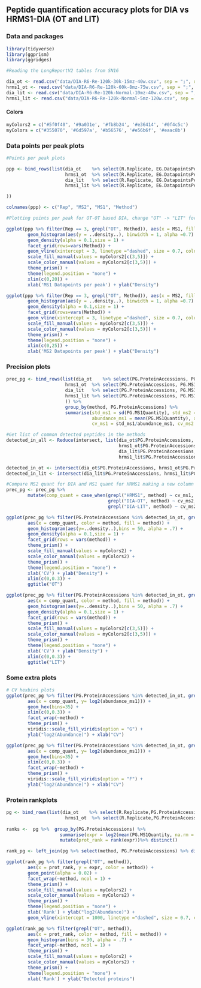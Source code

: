 ## Peptide quantification accuracy plots for DIA vs HRMS1-DIA (OT and LIT)

### Data and packages 

```r
library(tidyverse)
library(ggprism)
library(ggridges)
```

```r
#Reading the LongReportV2 tables from SN16

dia_ot <- read.csv("data/DIA-R6-Re-120k-30k-15mz-40w.csv", sep = ";", dec = ",") %>% mutate(method = "DIA-OT")
hrms1_ot <- read.csv("data/DIA-R6-Re-120k-60k-8mz-75w.csv", sep = ";", dec = ",") %>% mutate(method = "HRMS1-OT")
dia_lit <- read.csv("data/DIA-R6-Re-120k-Normal-10mz-40w.csv", sep = ";", dec = ",") %>% mutate(method = "DIA-LIT")
hrms1_lit <- read.csv("data/DIA-R6-Re-120k-Normal-5mz-120w.csv", sep = ";", dec = ",") %>% mutate(method = "HRMS1-LIT")

```

#### Colors 
```r
myColors2 = c("#5f0f40", '#9a031e', '#fb8b24', '#e36414', '#0f4c5c')
myColors = c("#355070", '#6d597a', '#b56576', '#e56b6f', '#eaac8b')
```

### Data points per peak plots 
```r
#Points per peak plots 

ppp <- bind_rows(list(dia_ot    %>% select(R.Replicate, EG.DatapointsPerPeak, 'EG.DatapointsPerPeak..MS1.', method),
                      hrms1_ot  %>% select(R.Replicate, EG.DatapointsPerPeak, 'EG.DatapointsPerPeak..MS1.', method),
                      dia_lit   %>% select(R.Replicate, EG.DatapointsPerPeak, 'EG.DatapointsPerPeak..MS1.', method),
                      hrms1_lit %>% select(R.Replicate, EG.DatapointsPerPeak, 'EG.DatapointsPerPeak..MS1.', method)

))

colnames(ppp) <- c("Rep", "MS2", "MS1", "Method")
```

```r
#Plotting points per peak for OT-OT based DIA, change "OT" -> "LIT" for LIT-DIA figures

ggplot(ppp %>% filter(Rep == 3, grepl("OT", Method)), aes(x = MS1, fill = Method, color = Method)) + 
        geom_histogram(aes(y = ..density..), binwidth = 1, alpha =0.7) +
        geom_density(alpha = 0.1,size = 1) +
        facet_grid(rows=vars(Method)) + 
        geom_vline(xintercept = 3, linetype ="dashed", size = 0.7, color = "grey") + 
        scale_fill_manual(values = myColors2[c(3,5)]) + 
        scale_color_manual(values = myColors2[c(3,5)]) +
        theme_prism() +
        theme(legend.position = "none") +
        xlim(c(0,20)) +
        xlab('MS1 Datapoints per peak') + ylab("Density")

ggplot(ppp %>% filter(Rep == 3, grepl("OT", Method)), aes(x = MS2, fill = Method, color = Method)) + 
        geom_histogram(aes(y = ..density..), binwidth = 1, alpha =0.7) +
        geom_density(alpha = 0.1,size = 1) +
        facet_grid(rows=vars(Method)) + 
        geom_vline(xintercept = 3, linetype ="dashed", size = 0.7, color = "grey") + 
        scale_fill_manual(values = myColors2[c(3,5)]) + 
        scale_color_manual(values = myColors2[c(3,5)]) +
        theme_prism() +
        theme(legend.position = "none") +
        xlim(c(0,25)) +
        xlab('MS2 Datapoints per peak') + ylab("Density")

```

### Precision plots 
```r
prec_pg <- bind_rows(list(dia_ot    %>% select(PG.ProteinAccessions, PG.MS1Quantity, PG.MS2Quantity, method) %>% distinct(),
                      hrms1_ot  %>% select(PG.ProteinAccessions, PG.MS1Quantity, PG.MS2Quantity, method)%>% distinct(),
                      dia_lit   %>% select(PG.ProteinAccessions, PG.MS1Quantity, PG.MS2Quantity, method)%>% distinct(),
                      hrms1_lit %>% select(PG.ProteinAccessions, PG.MS1Quantity, PG.MS2Quantity, method) %>% distinct()
                      )) %>% 
                      group_by(method, PG.ProteinAccessions) %>% 
                      summarise(std_ms1 = sd(PG.MS1Quantity), std_ms2 = sd(PG.MS2Quantity),
                                abundance_ms1 = mean(PG.MS1Quantity), abundance_ms2 = mean(PG.MS2Quantity),
                                cv_ms1 = std_ms1/abundance_ms1, cv_ms2 = std_ms2/abundance_ms2) %>% na.omit() 

#Get list of common detected peptides in the methods 
detected_in_all <- Reduce(intersect, list(dia_ot$PG.ProteinAccessions,
                                          hrms1_ot$PG.ProteinAccessions,
                                          dia_lit$PG.ProteinAccessions,
                                          hrms1_lit$PG.ProteinAccessions))

detected_in_ot <- intersect(dia_ot$PG.ProteinAccessions, hrms1_ot$PG.ProteinAccessions)
detected_in_lit <- intersect(dia_lit$PG.ProteinAccessions, hrms1_lit$PG.ProteinAccessions)
```

```r
#Compare MS2 quant for DIA and MS1 quant for HRMS1 making a new column for that 
prec_pg <- prec_pg %>%
        mutate(comp_quant = case_when(grepl("HRMS1", method) ~ cv_ms1, 
                                      grepl("DIA-OT", method) ~ cv_ms2,
                                      grepl("DIA-LIT", method) ~ cv_ms2))

ggplot(prec_pg %>% filter(PG.ProteinAccessions %in% detected_in_ot, grepl("OT", method)), 
        aes(x = comp_quant, color = method, fill = method)) + 
        geom_histogram(aes(y=..density..),bins = 50, alpha = .7) +
        geom_density(alpha = 0.1,size = 1) +
        facet_grid(rows = vars(method)) + 
        theme_prism() +
        scale_fill_manual(values = myColors2) + 
        scale_color_manual(values = myColors2) +
        theme_prism() +
        theme(legend.position = "none") +
        xlab('CV') + ylab("Density") +
        xlim(c(0,0.3)) +
        ggtitle("OT")

ggplot(prec_pg %>% filter(PG.ProteinAccessions %in% detected_in_ot, grepl("LIT", method)), 
        aes(x = comp_quant, color = method, fill = method)) + 
        geom_histogram(aes(y=..density..),bins = 50, alpha = .7) +
        geom_density(alpha = 0.1,size = 1) +
        facet_grid(rows = vars(method)) + 
        theme_prism() +
        scale_fill_manual(values = myColors2[c(3,5)]) + 
        scale_color_manual(values = myColors2[c(3,5)]) +
        theme_prism() +
        theme(legend.position = "none") +
        xlab('CV') + ylab("Density") +
        xlim(c(0,0.3)) +
        ggtitle("LIT")
```

### Some extra plots 
```r
# CV hexbins plots 
ggplot(prec_pg %>% filter(PG.ProteinAccessions %in% detected_in_ot, grepl("LIT", method)),
        aes(x = comp_quant, y= log2(abundance_ms1))) +
        geom_hex(bins=35) +
        xlim(c(0,0.3)) +
        facet_wrap(~method) +
        theme_prism() +
        viridis::scale_fill_viridis(option = "G") +
        ylab("log2(Abundance)") + xlab("CV")

ggplot(prec_pg %>% filter(PG.ProteinAccessions %in% detected_in_ot, grepl("OT", method)),
        aes(x = comp_quant, y= log2(abundance_ms1))) +
        geom_hex(bins=35) +
        xlim(c(0,0.3)) +
        facet_wrap(~method) +
        theme_prism() +
        viridis::scale_fill_viridis(option = "F") +
        ylab("log2(Abundance)") + xlab("CV")
```

### Protein rankplots 

```r
pg <- bind_rows(list(dia_ot    %>% select(R.Replicate,PG.ProteinAccessions, PG.MS1Quantity, method),
                      hrms1_ot  %>% select(R.Replicate,PG.ProteinAccessions, PG.MS1Quantity, method)) ) %>% distinct()
                      
ranks <-  pg %>%  group_by(PG.ProteinAccessions) %>% 
                    summarise(expr = log2(mean(PG.MS1Quantity, na.rm = TRUE))) %>% 
                    mutate(prot_rank = rank(expr))%>% distinct()

rank_pg <- left_join(pg %>% select(method, PG.ProteinAccessions) %>% distinct(), ranks, by = "PG.ProteinAccessions")
```

```r
ggplot(rank_pg %>% filter(grepl("OT", method)), 
        aes(x = prot_rank, y = expr, color = method)) +
        geom_point(alpha = 0.02) + 
        facet_wrap(~method, ncol = 1) +
        theme_prism() +
        scale_fill_manual(values = myColors2) + 
        scale_color_manual(values = myColors2) +
        theme_prism() +
        theme(legend.position = "none") +
        xlab('Rank') + ylab("log2(Abundance)") +
        geom_vline(xintercept = 1000, linetype ="dashed", size = 0.7, color = "grey") 

```


```r
ggplot(rank_pg %>% filter(grepl("OT", method)), 
        aes(x = prot_rank, color = method, fill = method)) +
        geom_histogram(bins = 30, alpha = .7) +
        facet_wrap(~method, ncol = 1) +
        theme_prism() +
        scale_fill_manual(values = myColors2) + 
        scale_color_manual(values = myColors2) +
        theme_prism() +
        theme(legend.position = "none") +
        xlab('Rank') + ylab("Detected proteins") 
```